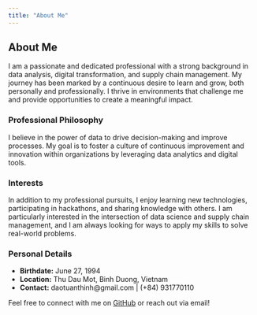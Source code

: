 ```yaml
---
title: "About Me"
---
```


## About Me

I am a passionate and dedicated professional with a strong background in data analysis, digital transformation, and supply chain management. My journey has been marked by a continuous desire to learn and grow, both personally and professionally. I thrive in environments that challenge me and provide opportunities to create a meaningful impact.

### Professional Philosophy

I believe in the power of data to drive decision-making and improve processes. My goal is to foster a culture of continuous improvement and innovation within organizations by leveraging data analytics and digital tools.

### Interests

In addition to my professional pursuits, I enjoy learning new technologies, participating in hackathons, and sharing knowledge with others. I am particularly interested in the intersection of data science and supply chain management, and I am always looking for ways to apply my skills to solve real-world problems.

### Personal Details

- **Birthdate:** June 27, 1994
- **Location:** Thu Dau Mot, Binh Duong, Vietnam
- **Contact:** daotuanthinh@gmail.com | (+84) 931770110

Feel free to connect with me on [GitHub](https://github.com/thinhdao276) or reach out via email!